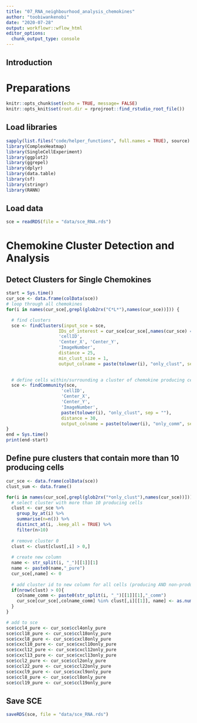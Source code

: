 ```yaml
---
title: "07_RNA_neighbourhood_analysis_chemokines"
author: "toobiwankenobi"
date: "2020-07-28"
output: workflowr::wflow_html
editor_options:
  chunk_output_type: console
---
```


## Introduction

# Preparations

```r
knitr::opts_chunk$set(echo = TRUE, message= FALSE)
knitr::opts_knit$set(root.dir = rprojroot::find_rstudio_root_file())
```

## Load libraries

```r
sapply(list.files("code/helper_functions", full.names = TRUE), source)
library(ComplexHeatmap)
library(SingleCellExperiment)
library(ggplot2)
library(ggrepel)
library(dplyr)
library(data.table)
library(sf)
library(stringr)
library(RANN)
```

## Load data

```r
sce = readRDS(file = "data/sce_RNA.rds")
```

# Chemokine Cluster Detection and Analysis

## Detect Clusters for Single Chemokines

```r
start = Sys.time()
cur_sce <- data.frame(colData(sce))
# loop through all chemokines
for(i in names(cur_sce[,grepl(glob2rx("C*L*"),names(cur_sce))])) {

  # find clusters
  sce <- findClusters(input_sce = sce, 
                    IDs_of_interest = cur_sce[cur_sce[,names(cur_sce) == i] == 1,]$cellID, 
                    'cellID', 
                    'Center_X', 'Center_Y', 
                    'ImageNumber', 
                    distance = 25, 
                    min_clust_size = 1,
                    output_colname = paste(tolower(i), "only_clust", sep = ""))

  
  # define cells within/surrounding a cluster of chemokine producing cells
  sce <- findCommunity(sce, 
                     'cellID', 
                     'Center_X', 
                     'Center_Y', 
                     'ImageNumber', 
                     paste(tolower(i), "only_clust", sep = ""), 
                     distance = 30,
                     output_colname = paste(tolower(i), "only_comm", sep = ""))
} 
end = Sys.time()
print(end-start)
```

## Define pure clusters that contain more than 10 producing cells

```r
cur_sce <- data.frame(colData(sce))
clust_sum <- data.frame()

for(i in names(cur_sce[,grepl(glob2rx("*only_clust"),names(cur_sce))])) {
  # select cluster with more than 10 producing cells
  clust <- cur_sce %>%
    group_by_at(i) %>%
    summarise(n=n()) %>%
    distinct_at(i, .keep_all = TRUE) %>%
    filter(n>10)
  
  # remove cluster 0
  clust <- clust[clust[,i] > 0,]
  
  # create new column
  name <- str_split(i, "_")[[1]][1]
  name <- paste0(name,"_pure")
  cur_sce[,name] <- 0
  
  # add cluster id to new column for all cells (producing AND non-producing) that are part of that community
  if(nrow(clust) > 0){
    colname_comm <- paste0(str_split(i, "_")[[1]][1],"_comm")
    cur_sce[cur_sce[,colname_comm] %in% clust[,i][[1]], name] <- as.numeric(cur_sce[cur_sce[,colname_comm] %in% clust[,i][[1]], colname_comm])
  }
}

# add to sce
sce$ccl4_pure <- cur_sce$ccl4only_pure
sce$ccl18_pure <- cur_sce$ccl18only_pure
sce$cxcl8_pure <- cur_sce$cxcl8only_pure
sce$cxcl10_pure <- cur_sce$cxcl10only_pure
sce$cxcl12_pure <- cur_sce$cxcl12only_pure
sce$cxcl13_pure <- cur_sce$cxcl13only_pure
sce$ccl2_pure <- cur_sce$ccl2only_pure
sce$ccl22_pure <- cur_sce$ccl22only_pure
sce$cxcl9_pure <- cur_sce$cxcl9only_pure
sce$ccl8_pure <- cur_sce$ccl8only_pure
sce$ccl19_pure <- cur_sce$ccl19only_pure
```

## Save SCE

```r
saveRDS(sce, file = "data/sce_RNA.rds")
```
